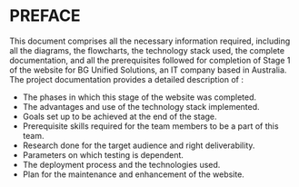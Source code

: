 # **PREFACE**

This document comprises all the necessary information required, including all the diagrams, the flowcharts, the technology stack used, the complete documentation, and all the prerequisites followed for completion of Stage 1 of the website for BG Unified Solutions, an IT company based in Australia. The project documentation provides a detailed description of :

- The phases in which this stage of the website was completed.
- The advantages and use of the technology stack implemented.
- Goals set up to be achieved at the end of the stage.
- Prerequisite skills required for the team members to be a part of this team.
- Research done for the target audience and right deliverability.
- Parameters on which testing is dependent.
- The deployment process and the technologies used.
- Plan for the maintenance and enhancement of the website.